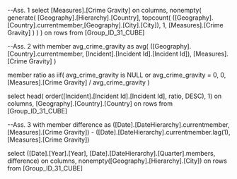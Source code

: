 --Ass. 1
select [Measures].[Crime Gravity] on columns,
nonempty(
	generate(
		[Geography].[Hierarchy].[Country],
		topcount(
		([Geography].[Country].currentmember,[Geography].[City].[City]), 
		1, [Measures].[Crime Gravity]
		)
	)
) on rows 
from [Group_ID_31_CUBE]


--Ass. 2
with 
  member avg_crime_gravity as
    avg(
	([Geography].[Country].currentmember, [Incident].[Incident Id].[Incident Id]), 
	[Measures].[Crime Gravity]
	)

  member ratio as
    iif( 
	avg_crime_gravity is NULL or avg_crime_gravity = 0, 
	0, 
	[Measures].[Crime Gravity] / avg_crime_gravity
	)

select head( order([Incident].[Incident Id].[Incident Id], ratio, DESC), 1) on columns,
[Geography].[Country].[Country] on rows 
from [Group_ID_31_CUBE]


--Ass. 3
with 
	member difference as
		([Date].[DateHierarchy].currentmember, [Measures].[Crime Gravity]) - 
		([Date].[DateHierarchy].currentmember.lag(1), [Measures].[Crime Gravity])

select ([Date].[Year].[Year], [Date].[DateHierarchy].[Quarter].members, difference) on columns,
nonempty([Geography].[Hierarchy].[City]) on rows
from [Group_ID_31_CUBE]

